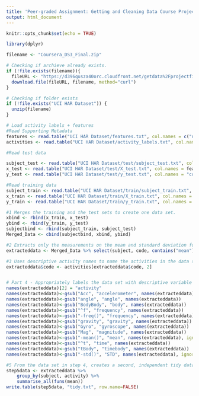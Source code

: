 ---
title: 'Peer-graded Assignment: Getting and Cleaning Data Course Project'
output: html_document
---

```{r setup, include=FALSE}
knitr::opts_chunk$set(echo = TRUE)
```




```{r }

library(dplyr)

filename <- "Coursera_DS3_Final.zip"

# Checking if archieve already exists.
if (!file.exists(filename)){
  fileURL <- "https://d396qusza40orc.cloudfront.net/getdata%2Fprojectfiles%2FUCI%20HAR%20Dataset.zip"
  download.file(fileURL, filename, method="curl")
}  

# Checking if folder exists
if (!file.exists("UCI HAR Dataset")) { 
  unzip(filename) 
}

# Load activity labels + features
#Read Supporting Metadata
features <- read.table("UCI HAR Dataset/features.txt", col.names = c("n","functions"))
activities <- read.table("UCI HAR Dataset/activity_labels.txt", col.names = c("code", "activity"))

#Read test data

subject_test <- read.table("UCI HAR Dataset/test/subject_test.txt", col.names = "subject")
x_test <- read.table("UCI HAR Dataset/test/X_test.txt", col.names = features$functions)
y_test <- read.table("UCI HAR Dataset/test/y_test.txt", col.names = "code")

#Read training data
subject_train <- read.table("UCI HAR Dataset/train/subject_train.txt", col.names = "subject")
x_train <- read.table("UCI HAR Dataset/train/X_train.txt", col.names = features$functions)
y_train <- read.table("UCI HAR Dataset/train/y_train.txt", col.names = "code")

#1 Merges the training and the test sets to create one data set.
xbind <- rbind(x_train, x_test)
ybind <- rbind(y_train, y_test)
subjectbind <- rbind(subject_train, subject_test)
Merged_Data <- cbind(subjectbind, xbind, ybind)

#2 Extracts only the measurements on the mean and standard deviation for each measurement.
extracteddata <- Merged_Data %>% select(subject, code, contains("mean"), contains("std"))

#3 Uses descriptive activity names to name the activities in the data set
extracteddata$code <- activities[extracteddata$code, 2]


# Part 4 - Appropriately labels the data set with descriptive variable names
names(extracteddata)[2] = "activity"
names(extracteddata)<-gsub("Acc", "accelerometer", names(extracteddata))
names(extracteddata)<-gsub("angle", "angle", names(extracteddata))
names(extracteddata)<-gsub("BodyBody", "body", names(extracteddata))
names(extracteddata)<-gsub("^f", "frequency", names(extracteddata))
names(extracteddata)<-gsub("-freq()", "frequency", names(extracteddata), ignore.case = TRUE)
names(extracteddata)<-gsub("gravity", "gravity", names(extracteddata))
names(extracteddata)<-gsub("Gyro", "gyroscope", names(extracteddata))
names(extracteddata)<-gsub("Mag", "magnitude", names(extracteddata))
names(extracteddata)<-gsub("-mean()", "mean", names(extracteddata), ignore.case = TRUE)
names(extracteddata)<-gsub("^t", "time", names(extracteddata))
names(extracteddata)<-gsub("tBody", "timebody", names(extracteddata))
names(extracteddata)<-gsub("-std()", "STD", names(extracteddata), ignore.case = TRUE)

#5 From the data set in step 4, creates a second, independent tidy data set with the average of each variable for each activity and each subject.
step5data <- extracteddata %>%
    group_by(subject, activity) %>%
    summarise_all(funs(mean))
write.table(step5data, "tidy.txt", row.name=FALSE)


```